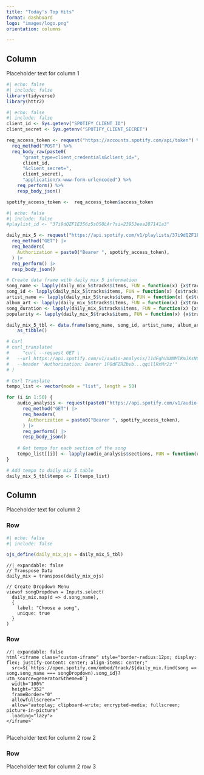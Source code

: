 ```yaml
---
title: "Today's Top Hits"
format: dashboard
logo: "images/logo.png"
orientation: columns

---
```


## Column {width=35%}

Placeholder text for column 1

```r
#| echo: false
#| include: false
library(tidyverse)
library(httr2)
```


```r
#| echo: false
#| include: false
client_id <- Sys.getenv("SPOTIFY_CLIENT_ID")
client_secret <- Sys.getenv("SPOTIFY_CLIENT_SECRET")

req_access_token <- request("https://accounts.spotify.com/api/token") %>%  
  req_method("POST") %>% 
  req_body_raw(paste0(
      "grant_type=client_credentials&client_id=",
      client_id,
      "&client_secret=",
      client_secret),
      "application/x-www-form-urlencoded") %>% 
    req_perform() %>% 
    resp_body_json()

spotify_access_token <-  req_access_token$access_token

```


```r
#| echo: false
#| include: false
#playlist_id <- "37i9dQZF1E356z5s0S0LAr?si=23953eea287141a3"

daily_mix_5 <- request("https://api.spotify.com/v1/playlists/37i9dQZF1E356z5s0S0LAr?si=23953eea287141a3") |> 
  req_method("GET") |> 
  req_headers(
    Authorization = paste0("Bearer ", spotify_access_token),
  ) |> 
  req_perform() |> 
  resp_body_json()

# Create data frame with daily mix 5 information
song_name <- lapply(daily_mix_5$tracks$items, FUN = function(x) {x$track$name}) %>% unlist()
song_id <- lapply(daily_mix_5$tracks$items, FUN = function(x) {x$track$id}) %>% unlist()
artist_name <- lapply(daily_mix_5$tracks$items, FUN = function(x) {x$track$artists[[1]]$name}) %>% unlist()
album_art <- lapply(daily_mix_5$tracks$items, FUN = function(x) {x$track$album$images[[3]]$url}) %>% unlist()
song_duration <- lapply(daily_mix_5$tracks$items, FUN = function(x) {x$track$duration_ms}) %>% unlist()
popularity <- lapply(daily_mix_5$tracks$items, FUN = function(x) {x$track$popularity}) %>% unlist()

daily_mix_5_tbl <- data.frame(song_name, song_id, artist_name, album_art, song_duration, popularity) %>% 
    as_tibble()

```


```r
# Curl
# curl_translate(
#     "curl --request GET \
#   --url https://api.spotify.com/v1/audio-analysis/11dFghVXANMlKmJXsNCbNl \
#   --header 'Authorization: Bearer 1POdFZRZbvb...qqillRxMr2z'"
# )

# Curl Translate
tempo_list <- vector(mode = "list", length = 50)

for (i in 1:50) {
    audio_analysis <- request(paste0("https://api.spotify.com/v1/audio-analysis/", daily_mix_5_tbl$song_id[i])) |> 
      req_method("GET") |> 
      req_headers(
        Authorization = paste0("Bearer ", spotify_access_token),
      ) |> 
      req_perform() |> 
      resp_body_json()
    
    # Get tempo for each section of the song
    tempo_list[[i]] <- lapply(audio_analysis$sections, FUN = function(x) {x$tempo}) %>% unlist()
}

# Add tempo to daily mix 5 table
daily_mix_5_tbl$tempo <- I(tempo_list)

```


## Column {width=65%}

Placeholder text for column 2

### Row {height="10%"}

```r
#| echo: false
#| include: false

ojs_define(daily_mix_ojs = daily_mix_5_tbl)

```

```ojs
//| expandable: false
// Transpose Data
daily_mix = transpose(daily_mix_ojs)

// Create Dropdown Menu
viewof songDropdown = Inputs.select(
  daily_mix.map(d => d.song_name),
  {
    label: "Choose a song",
    unique: true
  }
)
```

### Row {height="70%"}

```ojs
//| expandable: false
html`<iframe class="custom-iframe" style="border-radius:12px; display: flex; justify-content: center; align-items: center;" 
  src=${`https://open.spotify.com/embed/track/${daily_mix.find(song => song.song_name === songDropdown).song_id}?utm_source=generator&theme=0`} 
  width="100%" 
  height="352" 
  frameBorder="0" 
  allowfullscreen="" 
  allow="autoplay; clipboard-write; encrypted-media; fullscreen; picture-in-picture" 
  loading="lazy">
</iframe>`


```


Placeholder text for column 2 row 2

### Row {height="20%"}

Placeholder text for column 2 row 3
